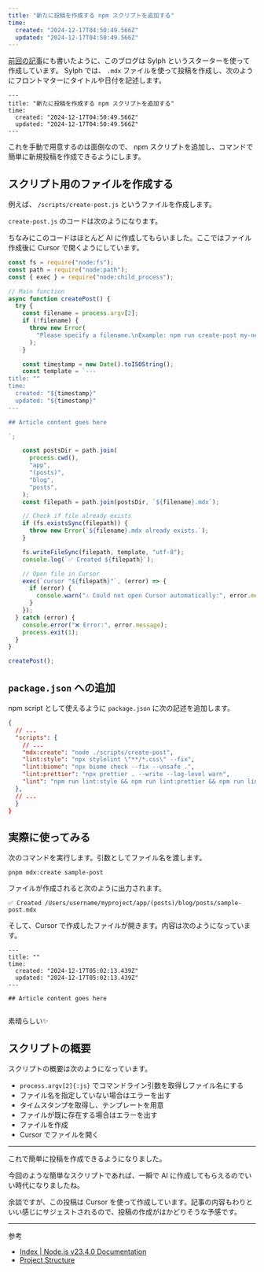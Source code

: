 ```yaml
---
title: "新たに投稿を作成する npm スクリプトを追加する"
time:
  created: "2024-12-17T04:50:49.566Z"
  updated: "2024-12-17T04:50:49.566Z"
---
```


<a href="/blog/osgsm-v2-with-sylph">前回の記事</a>にも書いたように、このブログは Sylph というスターターを使って作成しています。
Sylph では、 `.mdx` ファイルを使って投稿を作成し、次のようにフロントマターにタイトルや日付を記述します。

```mdx
---
title: "新たに投稿を作成する npm スクリプトを追加する"
time:
  created: "2024-12-17T04:50:49.566Z"
  updated: "2024-12-17T04:50:49.566Z"
---
```

これを手動で用意するのは面倒なので、 npm スクリプトを追加し、コマンドで簡単に新規投稿を作成できるようにします。

## スクリプト用のファイルを作成する

例えば、 `/scripts/create-post.js` というファイルを作成します。

`create-post.js` のコードは次のようになります。

ちなみにこのコードはほとんど AI に作成してもらいました。ここではファイル作成後に Cursor で開くようにしています。

```js title="create-post.js"
const fs = require("node:fs");
const path = require("node:path");
const { exec } = require("node:child_process");

// Main function
async function createPost() {
  try {
    const filename = process.argv[2];
    if (!filename) {
      throw new Error(
        "Please specify a filename.\nExample: npm run create-post my-new-post",
      );
    }

    const timestamp = new Date().toISOString();
    const template = `---
title: ""
time:
  created: "${timestamp}"
  updated: "${timestamp}"
---

## Article content goes here

`;

    const postsDir = path.join(
      process.cwd(),
      "app",
      "(posts)",
      "blog",
      "posts",
    );
    const filepath = path.join(postsDir, `${filename}.mdx`);

    // Check if file already exists
    if (fs.existsSync(filepath)) {
      throw new Error(`${filename}.mdx already exists.`);
    }

    fs.writeFileSync(filepath, template, "utf-8");
    console.log(`✅ Created ${filepath}`);

    // Open file in Cursor
    exec(`cursor "${filepath}"`, (error) => {
      if (error) {
        console.warn("⚠️ Could not open Cursor automatically:", error.message);
      }
    });
  } catch (error) {
    console.error("❌ Error:", error.message);
    process.exit(1);
  }
}

createPost();
```

## `package.json` への追加

npm script として使えるように `package.json` に次の記述を追加します。

```json {5} title="package.json"
{
  // ...
  "scripts": {
    // ...
    "mdx:create": "node ./scripts/create-post",
    "lint:style": "npx stylelint \"**/*.css\" --fix",
    "lint:biome": "npx biome check --fix --unsafe .",
    "lint:prettier": "npx prettier . --write --log-level warn",
    "lint": "npm run lint:style && npm run lint:prettier && npm run lint:biome"
  },
  // ...
  }
}
```

## 実際に使ってみる

次のコマンドを実行します。引数としてファイル名を渡します。

```shell title="Terminal"
pnpm mdx:create sample-post
```

ファイルが作成されると次のように出力されます。

```shell
✅ Created /Users/username/myproject/app/(posts)/blog/posts/sample-post.mdx
```

そして、Cursor で作成したファイルが開きます。内容は次のようになっています。

```mdx title="sample-post.mdx"
---
title: ""
time:
  created: "2024-12-17T05:02:13.439Z"
  updated: "2024-12-17T05:02:13.439Z"
---

## Article content goes here


```

素晴らしい✨

## スクリプトの概要

スクリプトの概要は次のようになっています。

- `process.argv[2]{:js}` でコマンドライン引数を取得しファイル名にする
- ファイル名を指定していない場合はエラーを出す
- タイムスタンプを取得し、テンプレートを用意
- ファイルが既に存在する場合はエラーを出す
- ファイルを作成
- Cursor でファイルを開く

---

これで簡単に投稿を作成できるようになりました。

今回のような簡単なスクリプトであれば、一瞬で AI に作成してもらえるのでいい時代になりましたね。

余談ですが、この投稿は Cursor を使って作成しています。記事の内容もわりといい感じにサジェストされるので、投稿の作成がはかどりそうな予感です。

---

参考

- [Index | Node.js v23.4.0 Documentation](https://nodejs.org/api/)
- [Project Structure](https://next-sylph-portfolio.vercel.app/guides/project-structure)

